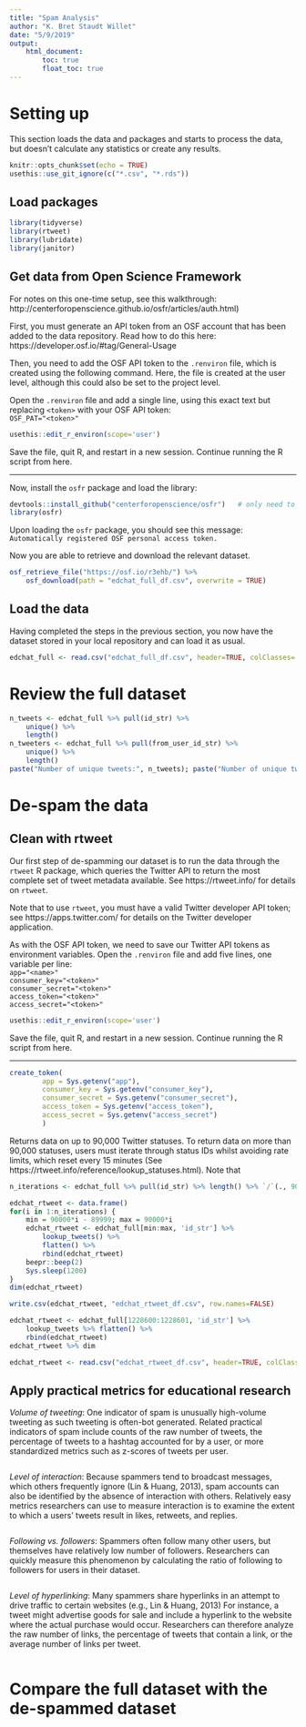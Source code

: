 ```yaml
---
title: "Spam Analysis"
author: "K. Bret Staudt Willet"
date: "5/9/2019"
output: 
    html_document:
        toc: true
        float_toc: true
---
```


# Setting up

This section loads the data and packages and starts to process the data, but doesn't calculate any statistics or create any results.

```r
knitr::opts_chunk$set(echo = TRUE)
usethis::use_git_ignore(c("*.csv", "*.rds"))
```

## Load packages

```r
library(tidyverse)
library(rtweet)
library(lubridate)
library(janitor)
```

## Get data from Open Science Framework

For notes on this one-time setup, see this walkthrough: http://centerforopenscience.github.io/osfr/articles/auth.html)

First, you must generate an API token from an OSF account that has been added to the data repository. Read how to do this here: https://developer.osf.io/#tag/General-Usage

Then, you need to add the OSF API token to the `.renviron` file, which is created using the following command. Here, the file is created at the user level, although this could also be set to the project level. 

Open the `.renviron` file and add a single line, using this exact text but replacing `<token>` with your OSF API token:  
`OSF_PAT="<token>"`

```r
usethis::edit_r_environ(scope='user')
```

Save the file, quit R, and restart in a new session. Continue running the R script from here.

--------------------------------------------------------------------------------

Now, install the `osfr` package and load the library:

```r
devtools::install_github("centerforopenscience/osfr")   # only need to run once
library(osfr) 
```

Upon loading the `osfr` package, you should see this message:  
`Automatically registered OSF personal access token.` 

Now you are able to retrieve and download the relevant dataset.

```r
osf_retrieve_file("https://osf.io/r3ehb/") %>% 
    osf_download(path = "edchat_full_df.csv", overwrite = TRUE)
```

## Load the data

Having completed the steps in the previous section, you now have the dataset stored in your local repository and can load it as usual. 

```r
edchat_full <- read.csv("edchat_full_df.csv", header=TRUE, colClasses='character')
```

# Review the full dataset

```r
n_tweets <- edchat_full %>% pull(id_str) %>%
    unique() %>% 
    length()
n_tweeters <- edchat_full %>% pull(from_user_id_str) %>%
    unique() %>% 
    length()
paste("Number of unique tweets:", n_tweets); paste("Number of unique tweeters:", n_tweeters)
```

# De-spam the data

## Clean with rtweet

Our first step of de-spamming our dataset is to run the data through the `rtweet` R package, which queries the Twitter API to return the most complete set of tweet metadata available. See https://rtweet.info/ for details on `rtweet`.

Note that to use `rtweet`, you must have a valid Twitter developer API token; see https://apps.twitter.com/ for details on the Twitter developer application.

As with the OSF API token, we need to save our Twitter API tokens as environment variables. Open the `.renviron` file and add five lines, one variable per line:  
`app="<name>"`  
`consumer_key="<token>"`  
`consumer_secret="<token>"`  
`access_token="<token>"`  
`access_secret="<token>"`

```r
usethis::edit_r_environ(scope='user')
```

Save the file, quit R, and restart in a new session. Continue running the R script from here.

--------------------------------------------------------------------------------

```r
create_token(
        app = Sys.getenv("app"),
        consumer_key = Sys.getenv("consumer_key"),
        consumer_secret = Sys.getenv("consumer_secret"),
        access_token = Sys.getenv("access_token"),
        access_secret = Sys.getenv("access_secret")
        )
```

Returns data on up to 90,000 Twitter statuses. To return data on more than 90,000 statuses, users must iterate through status IDs whilst avoiding rate limits, which reset every 15 minutes (See https://rtweet.info/reference/lookup_statuses.html). Note that 

```r
n_iterations <- edchat_full %>% pull(id_str) %>% length() %>% `/`(., 90000) %>% ceiling()

edchat_rtweet <- data.frame()
for(i in 1:n_iterations) {
    min = 90000*i - 89999; max = 90000*i
    edchat_rtweet <- edchat_full[min:max, 'id_str'] %>% 
        lookup_tweets() %>%
        flatten() %>%
        rbind(edchat_rtweet)
    beepr::beep(2)
    Sys.sleep(1200)
}
dim(edchat_rtweet)

write.csv(edchat_rtweet, "edchat_rtweet_df.csv", row.names=FALSE)
```

```r
edchat_rtweet <- edchat_full[1228600:1228601, 'id_str'] %>% 
    lookup_tweets %>% flatten() %>%
    rbind(edchat_rtweet)
edchat_rtweet %>% dim
```



```r
edchat_rtweet <- read.csv("edchat_rtweet_df.csv", header=TRUE, colClasses='character')
```

## Apply practical metrics for educational research

*Volume of tweeting*: One indicator of spam is unusually high-volume tweeting as such tweeting is often-bot generated. Related practical indicators of spam include counts of the raw number of tweets, the percentage of tweets to a hashtag accounted for by a user, or more standardized metrics such as z-scores of tweets per user.

```r

```

*Level of interaction*: Because spammers tend to broadcast messages, which others frequently ignore (Lin & Huang, 2013), spam accounts can also be identified by the absence of interaction with others. Relatively easy metrics researchers can use to measure interaction is to examine the extent to which a users’ tweets result in likes, retweets, and replies.

```r

```

*Following vs. followers*: Spammers often follow many other users, but themselves have relatively low number of followers. Researchers can quickly measure this phenomenon by calculating the ratio of following to followers for users in their dataset.

```r

```

*Level of hyperlinking*: Many spammers share hyperlinks in an attempt to drive traffic to certain websites (e.g., Lin & Huang, 2013) For instance, a tweet might advertise goods for sale and include a hyperlink to the website where the actual purchase would occur. Researchers can therefore analyze the raw number of links, the percentage of tweets that contain a link, or the average number of links per tweet.

```r

```

# Compare the full dataset with the de-spammed dataset

```r

```
